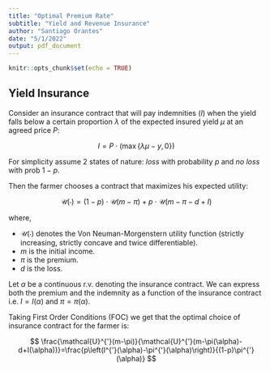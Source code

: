 ```yaml
---
title: "Optimal Premium Rate"
subtitle: "Yield and Revenue Insurance"
author: "Santiago Orantes"
date: "5/1/2022"
output: pdf_document
---
```


```r
knitr::opts_chunk$set(echo = TRUE)
```

## Yield Insurance  

Consider an insurance contract that will pay indemnities ($I$) when the yield falls below a certain proportion $\lambda$ of the expected insured yield $\mu$ at an agreed price $P$:

$$I=P\cdot(\max\{\lambda\mu-y, 0\})$$

For simplicity assume 2 states of nature: *loss* with probability $p$ and *no loss* with prob $1-p$.  

Then the farmer chooses a contract that maximizes his expected utility:

$$\mathcal{U}(\cdot)=(1-p)\cdot \mathcal{U}(m-\pi)+p\cdot\mathcal{U}(m-\pi-d+I)$$

where,

* $\mathcal{U}(\cdot)$ denotes the Von Neuman-Morgenstern utility function (strictly increasing, strictly concave and twice differentiable).
* $m$ is the initial income.
* $\pi$ is the premium. 
* $d$ is the loss.

Let $\alpha$ be a continuous r.v. denoting the insurance contract. We can express both the premium and the indemnity as a function of the insurance contract i.e. $I=I(\alpha)$ and $\pi =\pi(\alpha)$.

Taking First Order Conditions (FOC) we get that the optimal choice of insurance contract for the farmer is:

$$
\frac{\mathcal{U}^{'}(m-\pi)}{\mathcal{U}^{'}(m-\pi(\alpha)-d+I(\alpha))}=\frac{p\left(I^{'}(\alpha)-\pi^{'}(\alpha)\right)}{(1-p)\pi^{'}(\alpha)}
$$








